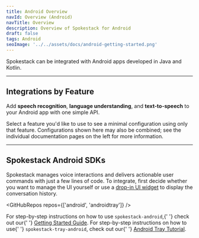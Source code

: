 ```yaml
---
title: Android Overview
navId: Overview (Android)
navTitle: Overview
description: Overview of Spokestack for Android
draft: false
tags: Android
seoImage: '../../assets/docs/android-getting-started.png'
---
```



<p className="title">
  Spokestack can be integrated with Android apps developed in Java and Kotlin.
</p>

---

## Integrations by Feature

Add **speech recognition**, **language understanding**, and **text-to-speech** to your Android app with one simple API.

Select a feature you'd like to use to see a minimal configuration using only that feature. Configurations shown here may also be combined; see the individual documentation pages on the left for more information.

<Configurator hideLinks platform="android" />

---

## Spokestack Android SDKs

Spokestack manages voice interactions and delivers actionable user commands with just a few lines of code. To integrate, first decide whether you want to manage the UI yourself or use a <a href='/docs/android/tray'>drop-in UI widget</a> to display the conversation history.

<GitHubRepos repos={['android', 'androidtray']} />

<Info>
  For step-by-step instructions on how to use <code>spokestack-android</code>,{' '}
  check out our{' '}
  <a href="/docs/android/getting-started">Getting Started Guide</a>.
</Info>

<Info>
  For step-by-step instructions on how to use{' '}
  <code>spokestack-tray-android</code>, check out our{' '}
  <a href="/docs/android/tray">Android Tray Tutorial</a>.
</Info>
